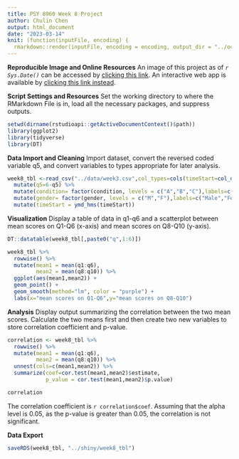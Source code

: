 ```yaml
---
title: PSY 8960 Week 8 Project 
author: Chulin Chen
output: html_document
date: "2023-03-14"
knit: (function(inputFile, encoding) {
  rmarkdown::render(inputFile, encoding = encoding, output_dir = "../out") })
---
```


**Reproducible Image and Online Resources**
An image of this project as of *`r Sys.Date()`* can be accessed by [clicking this link]().
An interactive web app is available by [clicking this link instead]().

**Script Settings and Resources**
Set the working directory to where the RMarkdown File is in, load all the necessary packages, and suppress outputs.
```r
setwd(dirname(rstudioapi::getActiveDocumentContext()$path))
library(ggplot2)
library(tidyverse)
library(DT)
```

**Data Import and Cleaning**
Import dataset, convert the reversed coded variable q5, and convert variables to types appropriate for later analysis.
```r
week8_tbl <-read_csv("../data/week3.csv",col_types=cols(timeStart=col_datetime(format="%Y-%m-%d %H:%M:%S"))) %>%
  mutate(q5=6-q5) %>%
  mutate(condition= factor(condition, levels = c("A","B","C"),labels=c("Block A","Block B","Control"))) %>%
  mutate(gender= factor(gender, levels = c("M","F"),labels=c("Male","Female")))%>%
  mutate(timeStart = ymd_hms(timeStart))
```

**Visualization**
Display a table of data in q1-q6 and a scatterplot between mean scores on Q1-Q6 (x-axis) and mean scores on Q8-Q10 (y-axis).
```r
DT::datatable(week8_tbl[,paste0("q",1:6)])

week8_tbl %>%
  rowwise() %>%
  mutate(mean1 = mean(q1:q6),
         mean2 = mean(q8:q10)) %>%
  ggplot(aes(mean1,mean2)) +
  geom_point() +
  geom_smooth(method="lm", color = "purple") +
  labs(x="mean scores on Q1-Q6",y="mean scores on Q8-Q10")
```

**Analysis**
Display output summarizing the correlation between the two mean scores. Calculate the two means first and then create two new variables to store correlation coefficient and p-value.
```r
correlation <- week8_tbl %>%
  rowwise() %>%
  mutate(mean1 = mean(q1:q6),
         mean2 = mean(q8:q10)) %>%
  unnest(cols=c(mean1,mean2)) %>%
  summarize(coef=cor.test(mean1,mean2)$estimate,
            p_value = cor.test(mean1,mean2)$p.value)

correlation
```
The correlation coefficient is `r correlation$coef`. Assuming that the alpha level is 0.05, as the p-value is greater than 0.05, the correlation is not significant.

**Data Export**
```r
saveRDS(week8_tbl, "../shiny/week8_tbl")
```

